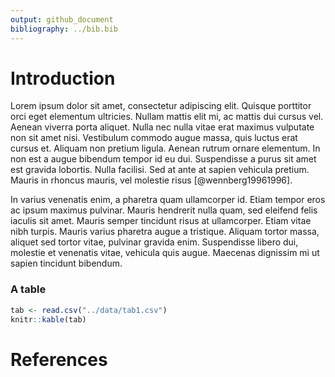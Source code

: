 ```yaml
---
output: github_document
bibliography: ../bib.bib
---
```


# Introduction

Lorem ipsum dolor sit amet, consectetur adipiscing elit. Quisque porttitor orci eget elementum ultricies. Nullam mattis elit mi, ac mattis dui cursus vel. Aenean viverra porta aliquet. Nulla nec nulla vitae erat maximus vulputate non sit amet nisi. Vestibulum commodo augue massa, quis luctus erat cursus et. Aliquam non pretium ligula. Aenean rutrum ornare elementum. In non est a augue bibendum tempor id eu dui. Suspendisse a purus sit amet est gravida lobortis. Nulla facilisi. Sed at ante at sapien vehicula pretium. Mauris in rhoncus mauris, vel molestie risus [@wennberg19961996].

In varius venenatis enim, a pharetra quam ullamcorper id. Etiam tempor eros ac ipsum maximus pulvinar. Mauris hendrerit nulla quam, sed eleifend felis iaculis sit amet. Mauris semper tincidunt risus at ullamcorper. Etiam vitae nibh turpis. Mauris varius pharetra augue a tristique. Aliquam tortor massa, aliquet sed tortor vitae, pulvinar gravida enim. Suspendisse libero dui, molestie et venenatis vitae, vehicula quis augue. Maecenas dignissim mi ut sapien tincidunt bibendum. 


### A table
```r
tab <- read.csv("../data/tab1.csv")
knitr::kable(tab)
```


# References

